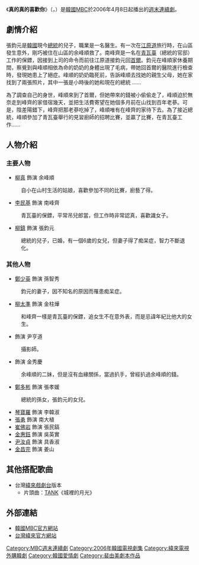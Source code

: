 {{Infobox Television
| show_name            = 真的真的喜歡你
| original_name        = {{lang|ko|진짜 진짜 좋아해}}
| image                = [[File:Love_Truly.jpg|250px]]
| caption              = 
| genre                = 
| format               = 
| writer               = [[裴由美|裴由美]]
| director             = [[金鎮滿|金鎮滿]]
| starring             = [[柳真|柳真]]、[[李民基|李民基]]、[[柳鎮_(韓國)|柳鎮]]
| country              = {{ROK}}
| language             = [[韓語|韓語]]
| num_episodes         = 34
| location             = 
| runtime              = 約60分鐘
| company              = 
| channel              = [[文化廣播_(韓國)|MBC]]
| first_run            = {{KOR}}
| first_aired          = {{Start date|2006|4|8}}
| last_aired           = {{End date|2006|8|6}}
| preceded_by          = 
| followed_by          = 
| related              = 
| website              = http://www.imbc.com/broad/tv/drama/reallylikeu/
| production_website   = 
}}

《'''真的真的喜歡你'''》（{{lang-ko|진짜 진짜 좋아해}}，{{lang-en|''Love Truly''}}）是[[韓國|韓國]][[韓國文化廣播公司|MBC]]於2006年4月8日起播出的[[MBC週末連續劇|週末連續劇]]。

== 劇情介紹 ==
張鈞元是[[韓國|韓國]]現今[[總統|總統]]的兒子，職業是一名醫生。有一次在[[江原道_(南)|江原道]]旅行時，在山區發生意外，剛巧被住在山區的余峰順救了。南峰齊是一名在[[青瓦臺|青瓦臺]]（總統的官邸）工作的保鏢，因接到上司的命令而前往江原道接鈞元回[[首爾|首爾]]。鈞元在峰順家休養期間，察覺到與峰順相依為命的奶奶的身體出現了毛病，帶她回首爾的醫院進行檢查時，發現她患上了絕症。峰順的奶奶臨死前，告訴峰順去找她的親生父母，她在家找到了兩張照片，其中一張是小時後的她和現在的總統
......

為了調查自己的身世，峰順來到了首爾，但她帶來的錢被小偷偷走了，峰順迫於無奈走到峰齊的家借宿幾天，並把生活費寄望在她個多月前在山找到百年老蔘。可是，陰差陽錯下，峰齊把那老蔘吃掉了，峰順唯有在峰齊的家待下去。為了接近總統，峰順參加了青瓦臺舉行的見習廚師的招聘比賽，並贏了比賽，在青瓦臺工作……

== 人物介紹 ==
=== 主要人物 ===
*[[柳真|柳真]] 飾演 余峰順
:自小在山村生活的姑娘，喜歡參加不同的比賽，廚藝了得。
*[[李民基|李民基]] 飾演 南峰齊
:青瓦臺的保鏢，平常吊兒郎當，但工作時非常認真，喜歡識女子。
*[[柳鎮_(韓國)|柳鎮]] 飾演 張鈞元
:總統的兒子，已婚，有一個6歲的女兒，但妻子得了痴呆症，智力不斷退化。

=== 其他人物 ===
*[[鄭少英|鄭少英]] 飾演 孫智秀
:鈞元的妻子，因不知名的原因而罹患痴呆症。
*[[柳太準|柳太準]] 飾演 金柱燁
:和峰齊一樣是青瓦臺的保鏢，追女生不在意外表，而是忌諱年紀比他大的女生。
* {{Link-ko|金国鎮|김국진}}飾演 尹亨道
:攝影師。
*{{link-ko|申敏姬|신민희}} 飾演 金秀慶
:余峰順的二妹，但是沒有血緣關係，當過扒手，曾經扒過余峰順的錢。
*[[鄭多彬_(2000年)|鄭多彬]] 飾演 張孝媛
:總統的孫女，張鈞元的女兒。
*[[琴寶羅|琴寶羅]] 飾演 李韓淑
*[[張勇_(演員)|張勇]] 飾演 南大植
*[[崔佛岩|崔佛岩]] 飾演 張民鎬
*[[金惠鈺|金惠鈺]] 飾演 吳英實
*[[尹汝貞|尹汝貞]] 飾演 具香淑
*[[金昌完|金昌完]] 飾演 姜山

==其他搭配歌曲 ==
*台灣[[緯來戲劇台|緯來戲劇台]]版本 
**片頭曲：[[TANK|TANK]]《城裡的月光》 

== 外部連結 ==
*[http://www.imbc.com/broad/tv/drama/reallylikeu/ 韓國MBC官方網站] {{Wayback|url=http://www.imbc.com/broad/tv/drama/reallylikeu/ |date=20100430033315 }} {{ko icon}}
*[http://drama.videoland.com.tw/channel/r_like/default.htm 台灣緯來官方網站] {{Wayback|url=http://drama.videoland.com.tw/channel/r_like/default.htm |date=20210415143622 }} {{zh-tw}}

{{電視節目的變遷
|電視台= {{KOR}} [[韓國文化廣播公司|MBC]]
|播放檔次= [[MBC週末連續劇|週末劇]]
|節目名稱= 真的真的喜歡你<br />（2006年4月8日 - 2006年8月6日）
|上一節目= [[我們結婚吧_(韓國電視劇)|我們結婚吧]]<br />（2005年10月8日 - 2006年4月2日）
|下一節目= [[姊姊_(韓國電視劇)|姊姊]]<br />（2006年8月12日 - 2007年2月18日）
}}
{{電視節目的變遷
|電視台= {{TWN}} [[緯來戲劇台|緯來戲劇台]]
|播放檔次= 週一至五 22:00 - 23:00
|節目名稱= 真的真的喜歡你<br />（2007年1月17日 - 2007年3月20日）
|上一節目= [[戀愛時代_(韓國電視劇)|戀愛時代]]<br />（2006年12月14日 - 2007年1月16日）
|下一節目= [[律師們|愛情判決]]<br />（2007年3月21日 - 2007年4月23日）
}}
{{MBC週末連續劇}}
{{DEFAULTSORT:Jinjja Jinjja Joh-ahae}}
[[Category:MBC週末連續劇|Category:MBC週末連續劇]]
[[Category:2006年韓國電視劇集|Category:2006年韓國電視劇集]]
[[Category:緯來電視外購韓劇|Category:緯來電視外購韓劇]]
[[Category:韓國愛情劇|Category:韓國愛情劇]]
[[Category:裴由美劇本作品|Category:裴由美劇本作品]]